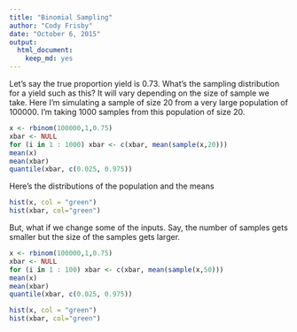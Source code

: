 ```yaml
---
title: "Binomial Sampling"
author: "Cody Frisby"
date: "October 6, 2015"
output: 
  html_document: 
    keep_md: yes
---
```

Let's say the true proportion yield is 0.73. 
What's the sampling distribution for a yield such as this?
It will vary depending on the size of sample we take.
Here I'm simulating a sample of size 20 from a very large population
of 100000.  I'm taking 1000 samples from this population of size 20.
```r
x <- rbinom(100000,1,0.75)
xbar <- NULL
for (i in 1 : 1000) xbar <- c(xbar, mean(sample(x,20)))
mean(x)
mean(xbar)
quantile(xbar, c(0.025, 0.975))
```

Here's the distributions of the population and the means
```r
hist(x, col = "green")
hist(xbar, col="green")
```

But, what if we change some of the inputs.  Say, the number of samples gets smaller but the size of the samples gets larger.
```r
x <- rbinom(100000,1,0.75)
xbar <- NULL
for (i in 1 : 100) xbar <- c(xbar, mean(sample(x,50)))
mean(x)
mean(xbar)
quantile(xbar, c(0.025, 0.975))
```

```r
hist(x, col = "green")
hist(xbar, col="green")
```
